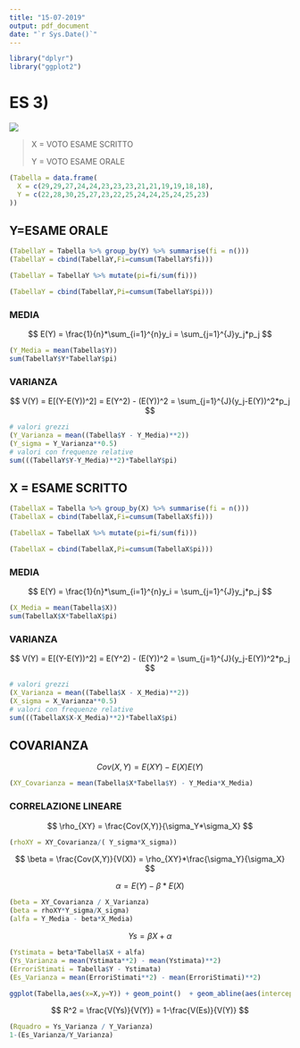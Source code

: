 ```yaml
---
title: "15-07-2019"
output: pdf_document
date: "`r Sys.Date()`"
---
```


```r
library("dplyr")
library("ggplot2")
```

# ES 3)

![](images/paste-AB34C3BA.png)

> X = VOTO ESAME SCRITTO
>
> Y = VOTO ESAME ORALE

```r
(Tabella = data.frame(
  X = c(29,29,27,24,24,23,23,23,21,21,19,19,18,18),
  Y = c(22,28,30,25,27,23,22,25,24,24,25,24,25,23)
))
```

## Y=ESAME ORALE

```r

(TabellaY = Tabella %>% group_by(Y) %>% summarise(fi = n()))
(TabellaY = cbind(TabellaY,Fi=cumsum(TabellaY$fi)))

(TabellaY = TabellaY %>% mutate(pi=fi/sum(fi)))

(TabellaY = cbind(TabellaY,Pi=cumsum(TabellaY$pi)))


```

### MEDIA

$$
E(Y) = \frac{1}{n}*\sum_{i=1}^{n}y_i = \sum_{j=1}^{J}y_j*p_j
$$

```r
(Y_Media = mean(Tabella$Y))
sum(TabellaY$Y*TabellaY$pi)
```

### VARIANZA

$$
V(Y) = E[(Y-E(Y))^2] = E(Y^2) - (E(Y))^2 = \sum_{j=1}^{J}(y_j-E(Y))^2*p_j
$$

```r
# valori grezzi
(Y_Varianza = mean((Tabella$Y - Y_Media)**2))
(Y_sigma = Y_Varianza**0.5)
# valori con frequenze relative
sum(((TabellaY$Y-Y_Media)**2)*TabellaY$pi)
```

## X = ESAME SCRITTO

```r

(TabellaX = Tabella %>% group_by(X) %>% summarise(fi = n()))
(TabellaX = cbind(TabellaX,Fi=cumsum(TabellaX$fi)))

(TabellaX = TabellaX %>% mutate(pi=fi/sum(fi)))

(TabellaX = cbind(TabellaX,Pi=cumsum(TabellaX$pi)))


```

### MEDIA

$$
E(Y) = \frac{1}{n}*\sum_{i=1}^{n}y_i = \sum_{j=1}^{J}y_j*p_j
$$

```r
(X_Media = mean(Tabella$X))
sum(TabellaX$X*TabellaX$pi)
```

### VARIANZA

$$
V(Y) = E[(Y-E(Y))^2] = E(Y^2) - (E(Y))^2 = \sum_{j=1}^{J}(y_j-E(Y))^2*p_j
$$

```r
# valori grezzi
(X_Varianza = mean((Tabella$X - X_Media)**2))
(X_sigma = X_Varianza**0.5)
# valori con frequenze relative
sum(((TabellaX$X-X_Media)**2)*TabellaX$pi)
```

## COVARIANZA

$$
Cov(X,Y) = E(XY) - E(X)E(Y)
$$

```r
(XY_Covarianza = mean(Tabella$X*Tabella$Y) - Y_Media*X_Media)
```

### CORRELAZIONE LINEARE

$$
\rho_{XY} = \frac{Cov(X,Y)}{\sigma_Y*\sigma_X}
$$

```r

(rhoXY = XY_Covarianza/( Y_sigma*X_sigma))


```

$$
\beta = \frac{Cov(X,Y)}{V(X)} = \rho_{XY}*\frac{\sigma_Y}{\sigma_X}
$$

$$
\alpha = E(Y)-\beta*E(X)
$$

```r
(beta = XY_Covarianza / X_Varianza)
(beta = rhoXY*Y_sigma/X_sigma)
(alfa = Y_Media - beta*X_Media)
```



$$
Ys = \beta X + \alpha
$$

```r
(Ystimata = beta*Tabella$X + alfa)
(Ys_Varianza = mean(Ystimata**2) - mean(Ystimata)**2)
(ErroriStimati = Tabella$Y - Ystimata)
(Es_Varianza = mean(ErroriStimati**2) - mean(ErroriStimati)**2)
```

```r
ggplot(Tabella,aes(x=X,y=Y)) + geom_point()  + geom_abline(aes(intercept=alfa,slope=beta) ) +geom_segment(aes(yend=Ystimata,xend=X))  + labs(x="VOTO ESAME SCRITTO", y="VOTO ESAME ORALE")
```


$$
R^2 = \frac{V(Ys)}{V(Y)} = 1-\frac{V(Es)}{V(Y)}
$$

```r
(Rquadro = Ys_Varianza / Y_Varianza)
1-(Es_Varianza/Y_Varianza)
```
